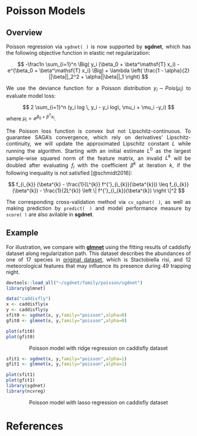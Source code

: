 
# Poisson Models

## Overview 

<p style="text-align:justify;">
Poisson regression via ```sgdnet( )``` is now supported by **sgdnet**, which has the following objective function in elastic net regularization:
</p>

$$
-\frac1n \sum_{i=1}^n \Big( y_i (\beta_0 + \beta^\mathsf{T} x_i)
- e^{\beta_0 + \beta^\mathsf{T} x_i} \Big)
+ \lambda \left( \frac{1 - \alpha}{2} ||\beta||_2^2
+ \alpha||\beta||_1 \right)
$$
<p style="text-align:justify;">
We use the deviance function for a Poisson distribution $y_i \sim Pois(\mu_i)$ to evaluate model loss:
</p>

$$
2 \sum_{i=1}^n (y_i log \, y_i - y_i log\, \mu_i + \mu_i -y_i)
$$
where $\mu_i = e^{\beta_0 + \beta^\mathsf{T} x_i}$.

<p style="text-align:justify;">
The Poisson loss function is convex but not Lipschitz-continuous. To guarantee SAGA's convergence, which rely on derivatives' Lipschitz-continuity, we will update the approximated Lipschitz constant $L$ while running the algorithm. Starting with an initial estimate $L^{0}$ as the largest sample-wise squared norm of the feature matrix, an invalid $L^{k}$ will be doubled after evaluating $f_i$ with the coefficient $\beta^{k}$ at iteration $k$, if the following inequality is not satisfied [@schmidt2016]:
</p>

$$
f_{i_{k}} (\beta^{k} - \frac{1}{L^{k}} f^{'}_{i_{k}}(\beta^{k})) \leq f_{i_{k}} (\beta^{k}) - \frac{1}{2L^{k}} \left \| f^{'}_{i_{k}}(\beta^{k}) \right \|^2
$$
<p style="text-align:justify;">
The corresponding cross-validation method via ```cv_sgdnet( )```, as well as making prediction by ```predict( )``` and model performance measure by ```score( )``` are also avilable in **sgdnet**.
</p>

## Example

<p style="text-align:justify;">
For illustration, we compare with [**glmnet**](https://cran.r-project.org/web/packages/glmnet/index.html) using the fitting results of caddisfly dataset along regularization path. This dataset describes the abundances of one of 17 species in [original dataset](https://pbil.univ-lyon1.fr/ADE-4/ade4-html/trichometeo.html), which is Stactobiella risi, and 12 meteorological features that may influence its presence during 49 trapping night.
</p>

```r
devtools::load_all("~/sgdnet/family/poisson/sgdnet")
library(glmnet)
```

```r
data("caddisfly")
x <- caddisfly$x
y <- caddisfly$y
sfit0 <- sgdnet(x, y,family="poisson",alpha=0)
gfit0 <- glmnet(x, y,family="poisson",alpha=0)
```

```r
plot(sfit0)
plot(gfit0)
```

<center>
Poisson model with ridge regression on caddisfly dataset
</center>

```r
sfit1 <- sgdnet(x, y,family="poisson",alpha=1)
gfit1 <- glmnet(x, y,family="poisson",alpha=1)
```

```r
plot(sfit1)
plot(gfit1)
library(sgdnet)
library(ncvreg)
```

<center>
Poisson model with lasso regression on caddisfly dataset
</center>

# References

